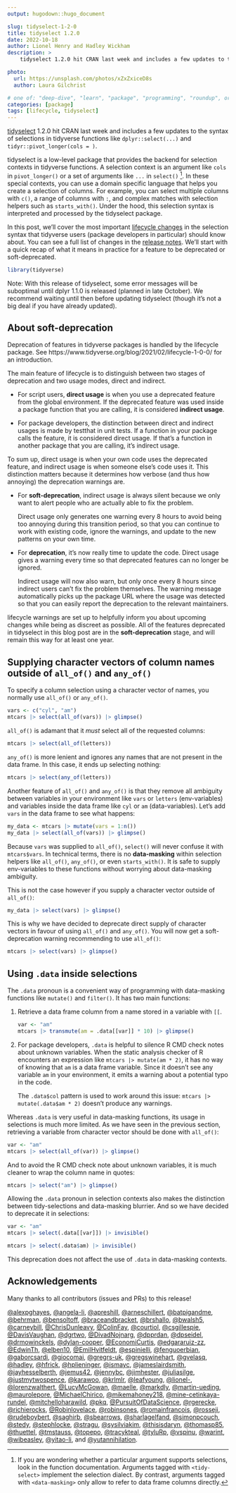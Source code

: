 ```yaml
---
output: hugodown::hugo_document

slug: tidyselect-1-2-0
title: tidyselect 1.2.0
date: 2022-10-18
author: Lionel Henry and Hadley Wickham
description: >
    tidyselect 1.2.0 hit CRAN last week and includes a few updates to the syntax of selections in tidyverse functions.

photo:
  url: https://unsplash.com/photos/xZxZxiceD8s
  author: Laura Gilchrist

# one of: "deep-dive", "learn", "package", "programming", "roundup", or "other"
categories: [package]
tags: [lifecycle, tidyselect]
---
```


<!--
TODO:
* [ ] Look over / edit the post's title in the yaml
* [ ] Edit (or delete) the description; note this appears in the Twitter card
* [ ] Pick category and tags (see existing with `hugodown::tidy_show_meta()`)
* [ ] Find photo & update yaml metadata
* [ ] Create `thumbnail-sq.jpg`; height and width should be equal
* [ ] Create `thumbnail-wd.jpg`; width should be >5x height
* [ ] `hugodown::use_tidy_thumbnails()`
* [ ] Add intro sentence, e.g. the standard tagline for the package
* [ ] `usethis::use_tidy_thanks()`
-->

[tidyselect](https://tidyselect.r-lib.org/) 1.2.0 hit CRAN last week and includes a few updates to the syntax of selections in tidyverse functions like `dplyr::select(...)` and `tidyr::pivot_longer(cols = )`.

tidyselect is a low-level package that provides the backend for selection contexts in tidyverse functions. A selection context is an argument like `cols` in `pivot_longer()` or a set of arguments like `...` in `select()` [^1]. In these special contexts, you can use a domain specific language that helps you create a selection of columns. For example, you can select multiple columns with `c()`, a range of columns with `:`, and complex matches with selection helpers such as `starts_with()`. Under the hood, this selection syntax is interpreted and processed by the tidyselect package.

[^1]: If you are wondering whether a particular argument supports selections, look in the function documentation. Arguments tagged with `<tidy-select>` implement the selection dialect. By contrast, arguments tagged with `<data-masking>` only allow to refer to data frame columns directly.

In this post, we'll cover the most important [lifecycle changes](https://lifecycle.r-lib.org/articles/stages.html) in the selection syntax that tidyverse users (package developers in particular) should know about. You can see a full list of changes in the [release notes](https://tidyselect.r-lib.org/news/index.html#tidyselect-120). We'll start with a quick recap of what it means in practice for a feature to be deprecated or soft-deprecated.

```r
library(tidyverse)
```

Note: With this release of tidyselect, some error messages will be suboptimal until dplyr 1.1.0 is released (planned in late October). We recommend waiting until then before updating tidyselect (though it's not a big deal if you have already updated).


## About soft-deprecation

Deprecation of features in tidyverse packages is handled by the lifecycle package. See https://www.tidyverse.org/blog/2021/02/lifecycle-1-0-0/ for an introduction.

The main feature of lifecycle is to distinguish between two stages of deprecation and two usage modes, direct and indirect.

- For script users, __direct usage__ is when you use a deprecated feature from the global environment. If the deprecated feature was used inside a package function that you are calling, it is considered __indirect usage__.

- For package developers, the distinction between direct and indirect usages is made by testthat in unit tests. If a function in your package calls the feature, it is considered direct usage. If that's a function in another package that you are calling, it's indirect usage.

To sum up, direct usage is when your own code uses the deprecated feature, and indirect usage is when someone else's code uses it. This distinction matters because it determines how verbose (and thus how annoying) the deprecation warnings are.

- For __soft-deprecation__, indirect usage is always silent because we only want to alert people who are actually able to fix the problem.

  Direct usage only generates one warning every 8 hours to avoid being too annoying during this transition period, so that you can continue to work with existing code, ignore the warnings, and update to the new patterns on your own time.

- For __deprecation__, it's now really time to update the code.  Direct usage gives a warning every time so that deprecated features can no longer be ignored.

  Indirect usage will now also warn, but only once every 8 hours since indirect users can't fix the problem themselves. The warning message automatically picks up the package URL where the usage was detected so that you can easily report the deprecation to the relevant maintainers.

lifecycle warnings are set up to helpfully inform you about upcoming changes while being as discreet as possible. All of the features deprecated in tidyselect in this blog post are in the **soft-deprecation** stage, and will remain this way for at least one year.


## Supplying character vectors of column names outside of `all_of()` and `any_of()`

To specify a column selection using a character vector of names, you normally use `all_of()` or `any_of()`.

```r
vars <- c("cyl", "am")
mtcars |> select(all_of(vars)) |> glimpse()
```

`all_of()` is adamant that it _must_ select all of the requested columns:

```r
mtcars |> select(all_of(letters))
```

`any_of()` is more lenient and ignores any names that are not present in the data frame. In this case, it ends up selecting nothing:

```r
mtcars |> select(any_of(letters))
```

Another feature of `all_of()` and `any_of()` is that they remove all ambiguity between variables in your environment like `vars` or `letters` (env-variables) and variables inside the data frame like `cyl` or `am` (data-variables). Let's add `vars` in the data frame to see what happens:

```r
my_data <- mtcars |> mutate(vars = 1:n())
my_data |> select(all_of(vars)) |> glimpse()
```

Because `vars` was supplied to `all_of()`, `select()` will never confuse it with `mtcars$vars`. In technical terms, there is no __data-masking__ within selection helpers like `all_of()`, `any_of()`, or even `starts_with()`. It is safe to supply env-variables to these functions without worrying about data-masking ambiguity.

This is not the case however if you supply a character vector outside of `all_of()`:

```r
my_data |> select(vars) |> glimpse()
```

This is why we have decided to deprecate direct supply of character vectors in favour of using `all_of()` and `any_of()`. You will now get a soft-deprecation warning recommending to use `all_of()`:

```r
mtcars |> select(vars) |> glimpse()
```


## Using `.data` inside selections

The `.data` pronoun is a convenient way of programming with data-masking functions like `mutate()` and `filter()`. It has two main functions:

1. Retrieve a data frame column from a name stored in a variable with `[[`.

   ```r
   var <- "am"
   mtcars |> transmute(am = .data[[var]] * 10) |> glimpse()
   ```

2. For package developers, `.data` is helpful to silence R CMD check notes about unknown variables. When the static analysis checker of R encounters an expression like `mtcars |> mutate(am * 2)`, it has no way of knowing that `am` is a data frame variable. Since it doesn't see any variable `am` in your environment, it emits a warning about a potential typo in the code.

   The `.data$col` pattern is used to work around this issue: `mtcars |> mutate(.data$am * 2)` doesn't produce any warnings.

Whereas `.data` is very useful in data-masking functions, its usage in selections is much more limited. As we have seen in the previous section, retrieving a variable from character vector should be done with `all_of()`:

```r
var <- "am"
mtcars |> select(all_of(var)) |> glimpse()
```

And to avoid the R CMD check note about unknown variables, it is much cleaner to wrap the column name in quotes:

```r
mtcars |> select("am") |> glimpse()
```

Allowing the `.data` pronoun in selection contexts also makes the distinction between tidy-selections and data-masking blurrier. And so we have decided to deprecate it in selections:

```r
var <- "am"
mtcars |> select(.data[[var]]) |> invisible()
```

```r
mtcars |> select(.data$am) |> invisible()
```
This deprecation does not affect the use of `.data` in data-masking contexts.

## Acknowledgements

Many thanks to all contributors (issues and PRs) to this release!

  [&#x0040;alexpghayes](https://github.com/alexpghayes), [&#x0040;angela-li](https://github.com/angela-li), [&#x0040;apreshill](https://github.com/apreshill), [&#x0040;arneschillert](https://github.com/arneschillert), [&#x0040;batpigandme](https://github.com/batpigandme), [&#x0040;behrman](https://github.com/behrman), [&#x0040;bensoltoff](https://github.com/bensoltoff), [&#x0040;braceandbracket](https://github.com/braceandbracket), [&#x0040;brshallo](https://github.com/brshallo), [&#x0040;bwalsh5](https://github.com/bwalsh5), [&#x0040;carneybill](https://github.com/carneybill), [&#x0040;ChrisDunleavy](https://github.com/ChrisDunleavy), [&#x0040;ColinFay](https://github.com/ColinFay), [&#x0040;courtiol](https://github.com/courtiol), [&#x0040;csgillespie](https://github.com/csgillespie), [&#x0040;DavisVaughan](https://github.com/DavisVaughan), [&#x0040;dgrtwo](https://github.com/dgrtwo), [&#x0040;DivadNojnarg](https://github.com/DivadNojnarg), [&#x0040;dpprdan](https://github.com/dpprdan), [&#x0040;dpseidel](https://github.com/dpseidel), [&#x0040;drmowinckels](https://github.com/drmowinckels), [&#x0040;dylan-cooper](https://github.com/dylan-cooper), [&#x0040;EconomiCurtis](https://github.com/EconomiCurtis), [&#x0040;edgararuiz-zz](https://github.com/edgararuiz-zz), [&#x0040;EdwinTh](https://github.com/EdwinTh), [&#x0040;elben10](https://github.com/elben10), [&#x0040;EmilHvitfeldt](https://github.com/EmilHvitfeldt), [&#x0040;espinielli](https://github.com/espinielli), [&#x0040;fenguoerbian](https://github.com/fenguoerbian), [&#x0040;gaborcsardi](https://github.com/gaborcsardi), [&#x0040;giocomai](https://github.com/giocomai), [&#x0040;gregrs-uk](https://github.com/gregrs-uk), [&#x0040;gregswinehart](https://github.com/gregswinehart), [&#x0040;gvelasq](https://github.com/gvelasq), [&#x0040;hadley](https://github.com/hadley), [&#x0040;hfrick](https://github.com/hfrick), [&#x0040;hplieninger](https://github.com/hplieninger), [&#x0040;ismayc](https://github.com/ismayc), [&#x0040;jameslairdsmith](https://github.com/jameslairdsmith), [&#x0040;jayhesselberth](https://github.com/jayhesselberth), [&#x0040;jemus42](https://github.com/jemus42), [&#x0040;jennybc](https://github.com/jennybc), [&#x0040;jimhester](https://github.com/jimhester), [&#x0040;juliasilge](https://github.com/juliasilge), [&#x0040;justmytwospence](https://github.com/justmytwospence), [&#x0040;karawoo](https://github.com/karawoo), [&#x0040;krlmlr](https://github.com/krlmlr), [&#x0040;leafyoung](https://github.com/leafyoung), [&#x0040;lionel-](https://github.com/lionel-), [&#x0040;lorenzwalthert](https://github.com/lorenzwalthert), [&#x0040;LucyMcGowan](https://github.com/LucyMcGowan), [&#x0040;maelle](https://github.com/maelle), [&#x0040;markdly](https://github.com/markdly), [&#x0040;martin-ueding](https://github.com/martin-ueding), [&#x0040;maurolepore](https://github.com/maurolepore), [&#x0040;MichaelChirico](https://github.com/MichaelChirico), [&#x0040;mikemahoney218](https://github.com/mikemahoney218), [&#x0040;mine-cetinkaya-rundel](https://github.com/mine-cetinkaya-rundel), [&#x0040;mitchelloharawild](https://github.com/mitchelloharawild), [&#x0040;pkq](https://github.com/pkq), [&#x0040;PursuitOfDataScience](https://github.com/PursuitOfDataScience), [&#x0040;rgerecke](https://github.com/rgerecke), [&#x0040;richierocks](https://github.com/richierocks), [&#x0040;Robinlovelace](https://github.com/Robinlovelace), [&#x0040;robinsones](https://github.com/robinsones), [&#x0040;romainfrancois](https://github.com/romainfrancois), [&#x0040;rosseji](https://github.com/rosseji), [&#x0040;rudeboybert](https://github.com/rudeboybert), [&#x0040;saghirb](https://github.com/saghirb), [&#x0040;sbearrows](https://github.com/sbearrows), [&#x0040;sharlagelfand](https://github.com/sharlagelfand), [&#x0040;simonpcouch](https://github.com/simonpcouch), [&#x0040;stedy](https://github.com/stedy), [&#x0040;stephlocke](https://github.com/stephlocke), [&#x0040;stragu](https://github.com/stragu), [&#x0040;sysilviakim](https://github.com/sysilviakim), [&#x0040;thisisdaryn](https://github.com/thisisdaryn), [&#x0040;thomasp85](https://github.com/thomasp85), [&#x0040;thuettel](https://github.com/thuettel), [&#x0040;tmstauss](https://github.com/tmstauss), [&#x0040;topepo](https://github.com/topepo), [&#x0040;tracykteal](https://github.com/tracykteal), [&#x0040;tyluRp](https://github.com/tyluRp), [&#x0040;vspinu](https://github.com/vspinu), [&#x0040;warint](https://github.com/warint), [&#x0040;wibeasley](https://github.com/wibeasley), [&#x0040;yitao-li](https://github.com/yitao-li), and [&#x0040;yutannihilation](https://github.com/yutannihilation).
